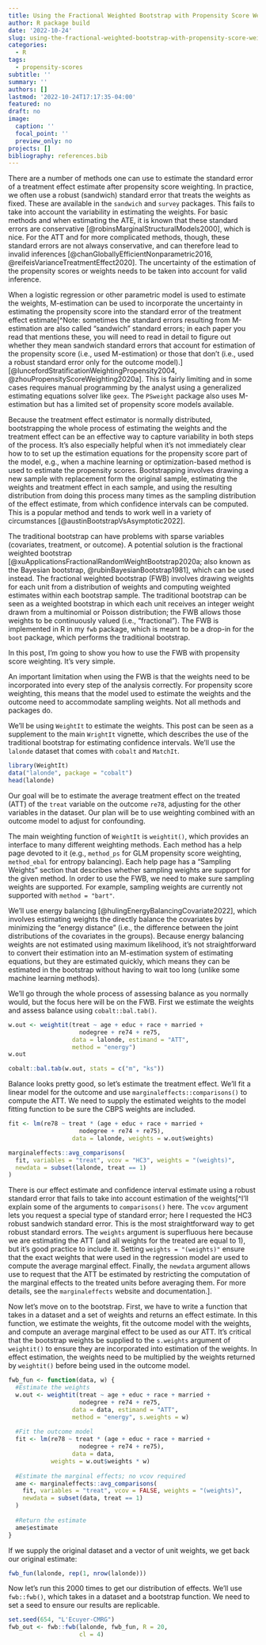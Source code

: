 ```yaml
---
title: Using the Fractional Weighted Bootstrap with Propensity Score Weighting
author: R package build
date: '2022-10-24'
slug: using-the-fractional-weighted-bootstrap-with-propensity-score-weighting
categories:
  - R
tags:
  - propensity-scores
subtitle: ''
summary: ''
authors: []
lastmod: '2022-10-24T17:17:35-04:00'
featured: no
draft: no
image:
  caption: ''
  focal_point: ''
  preview_only: no
projects: []
bibliography: references.bib
---
```


There are a number of methods one can use to estimate the standard error of a treatment effect estimate after propensity score weighting. In practice, we often use a robust (sandwich) standard error that treats the weights as fixed. These are available in the `sandwich` and `survey` packages. This fails to take into account the variability in estimating the weights. For basic methods and when estimating the ATE, it is known that these standard errors are conservative [@robinsMarginalStructuralModels2000], which is nice. For the ATT and for more complicated methods, though, these standard errors are not always conservative, and can therefore lead to invalid inferences [@chanGloballyEfficientNonparametric2016, @reifeisVarianceTreatmentEffect2020]. The uncertainty of the estimation of the propensity scores or weights needs to be taken into account for valid inference.

When a logistic regression or other parametric model is used to estimate the weights, M-estimation can be used to incorporate the uncertainty in estimating the propensity score into the standard error of the treatment effect estimate[\^Note: sometimes the standard errors resulting from M-estimation are also called "sandwich" standard errors; in each paper you read that mentions these, you will need to read in detail to figure out whether they mean sandwich standard errors that account for estimation of the propensity score (i.e., used M-estimation) or those that don't (i.e., used a robust standard error only for the outcome model).] [@luncefordStratificationWeightingPropensity2004, @zhouPropensityScoreWeighting2020a]. This is fairly limiting and in some cases requires manual programming by the analyst using a generalized estimating equations solver like `geex`. The `PSweight` package also uses M-estimation but has a limited set of propensity score models available.

Because the treatment effect estimator is normally distributed, bootstrapping the whole process of estimating the weights and the treatment effect can be an effective way to capture variability in both steps of the process. It's also especially helpful when it's not immediately clear how to to set up the estimation equations for the propensity score part of the model, e.g., when a machine learning or optimization-based method is used to estimate the propensity scores. Bootstrapping involves drawing a new sample with replacement form the original sample, estimating the weights and treatment effect in each sample, and using the resulting distribution from doing this process many times as the sampling distribution of the effect estimate, from which confidence intervals can be computed. This is a popular method and tends to work well in a variety of circumstances [@austinBootstrapVsAsymptotic2022].

The traditional bootstrap can have problems with sparse variables (covariates, treatment, or outcome). A potential solution is the fractional weighted bootstrap [@xuApplicationsFractionalRandomWeightBootstrap2020a; also known as the Bayesian bootstrap, @rubinBayesianBootstrap1981], which can be used instead. The fractional weighted bootstrap (FWB) involves drawing weights for each unit from a distribution of weights and computing weighted estimates within each bootstrap sample. The traditional bootstrap can be seen as a weighted bootstrap in which each unit receives an integer weight drawn from a multinomial or Poisson distribution; the FWB allows those weights to be continuously valued (i.e., "fractional"). The FWB is implemented in R in my `fwb` package, which is meant to be a drop-in for the `boot` package, which performs the traditional bootstrap.

In this post, I'm going to show you how to use the FWB with propensity score weighting. It's very simple.

An important limitation when using the FWB is that the weights need to be incorporated into every step of the analysis correctly. For propensity score weighting, this means that the model used to estimate the weights and the outcome need to accommodate sampling weights. Not all methods and packages do.

We'll be using `WeightIt` to estimate the weights. This post can be seen as a supplement to the main `WrightIt` vignette, which describes the use of the traditional bootstrap for estimating confidence intervals. We'll use the `lalonde` dataset that comes with `cobalt` and `MatchIt`.

```r
library(WeightIt)
data("lalonde", package = "cobalt")
head(lalonde)
```

Our goal will be to estimate the average treatment effect on the treated (ATT) of the `treat` variable on the outcome `re78`, adjusting for the other variables in the dataset. Our plan will be to use weighting combined with an outcome model to adjust for confounding.

The main weighting function of `WeightIt` is `weightit()`, which provides an interface to many different weighting methods. Each method has a help page devoted to it (e.g., `method_ps` for GLM propensity score weighting, `method_ebal` for entropy balancing). Each help page has a "Sampling Weights" section that describes whether sampling weights are support for the given method. In order to use the FWB, we need to make sure sampling weights are supported. For example, sampling weights are currently not supported with `method = "bart"`.

We'll use energy balancing [@hulingEnergyBalancingCovariate2022], which involves estimating weights the directly balance the covariates by minimizing the "energy distance" (i.e., the difference between the joint distributions of the covariates in the groups). Because energy balancing weights are not estimated using maximum likelihood, it's not straightforward to convert their estimation into an M-estimation system of estimating equations, but they are estimated quickly, which means they can be estimated in the bootstrap without having to wait too long (unlike some machine learning methods).

We'll go through the whole process of assessing balance as you normally would, but the focus here will be on the FWB. First we estimate the weights and assess balance using `cobalt::bal.tab()`.

```r
w.out <- weightit(treat ~ age + educ + race + married +
                    nodegree + re74 + re75,
                  data = lalonde, estimand = "ATT",
                  method = "energy")
w.out

cobalt::bal.tab(w.out, stats = c("m", "ks"))
```

Balance looks pretty good, so let's estimate the treatment effect. We'll fit a linear model for the outcome and use `marginaleffects::comparisons()` to compute the ATT. We need to supply the estimated weights to the model fitting function to be sure the CBPS weights are included.

```r
fit <- lm(re78 ~ treat * (age + educ + race + married +
                    nodegree + re74 + re75),
                  data = lalonde, weights = w.out$weights)

marginaleffects::avg_comparisons(
  fit, variables = "treat", vcov = "HC3", weights = "(weights)",
  newdata = subset(lalonde, treat == 1)
)
```

There is our effect estimate and confidence interval estimate using a robust standard error that fails to take into account estimation of the weights[\^I'll explain some of the arguments to `comparisons()` here. The `vcov` argument lets you request a special type of standard error; here I requested the HC3 robust sandwich standard error. This is the most straightforward way to get robust standard errors. The `weights` argument is superfluous here because we are estimating the ATT (and all weights for the treated are equal to 1), but it's good practice to include it. Setting `weights = "(weights)"` ensure that the exact weights that were used in the regression model are used to compute the average marginal effect. Finally, the `newdata` argument allows use to request that the ATT be estimated by restricting the computation of the marginal effects to the treated units before averaging them. For more details, see the `marginaleffects` website and documentation.].

Now let's move on to the bootstrap. First, we have to write a function that takes in a dataset and a set of weights and returns an effect estimate. In this function, we estimate the weights, fit the outcome model with the weights, and compute an average marginal effect to be used as our ATT. It's critical that the bootstrap weights be supplied to the `s.weights` argument of `weightit()` to ensure they are incorporated into estimation of the weights. In effect estimation, the weights need to be multiplied by the weights returned by `weightit()` before being used in the outcome model.

```r
fwb_fun <- function(data, w) {
  #Estimate the weights
  w.out <- weightit(treat ~ age + educ + race + married +
                    nodegree + re74 + re75,
                  data = data, estimand = "ATT",
                  method = "energy", s.weights = w)
  
  #Fit the outcome model
  fit <- lm(re78 ~ treat * (age + educ + race + married +
                    nodegree + re74 + re75),
                  data = data,
            weights = w.out$weights * w)
  
  #Estimate the marginal effects; no vcov required
  ame <- marginaleffects::avg_comparisons(
    fit, variables = "treat", vcov = FALSE, weights = "(weights)",
    newdata = subset(data, treat == 1)
  )
  
  #Return the estimate
  ame$estimate
}
```

If we supply the original dataset and a vector of unit weights, we get back our original estimate:

```r
fwb_fun(lalonde, rep(1, nrow(lalonde)))
```

Now let's run this 2000 times to get our distribution of effects. We'll use `fwb::fwb()`, which takes in a dataset and a bootstrap function. We need to set a seed to ensure our results are replicable.

```r
set.seed(654, "L'Ecuyer-CMRG")
fwb_out <- fwb::fwb(lalonde, fwb_fun, R = 20,
                    cl = 4)
```
